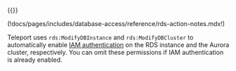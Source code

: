 {{}}

(!docs/pages/includes/database-access/reference/rds-action-notes.mdx!)

Teleport uses `rds:ModifyDBInstance` and `rds:ModifyDBCluster` to automatically
enable [IAM
authentication](https://docs.aws.amazon.com/AmazonRDS/latest/UserGuide/UsingWithRDS.IAMDBAuth.html)
on the RDS instance and the Aurora cluster, respectively. You can omit these
permissions if IAM authentication is already enabled.
